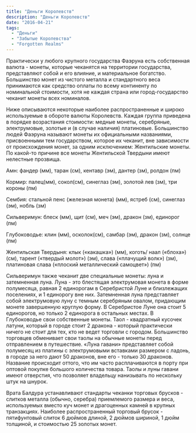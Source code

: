 ```yaml
---
title: "Деньги Королевств"
description: "Деньги Королевств"
date: "2016-04-21"
tags: 
  - "Деньги"
  - "Забытые Королевства"
  - "Forgotten Realms"
---
```


Практически у любого крупного государства Фаэруна есть собственная валюта - монеты, которые чеканятся на территории государства, представляют собой и его влияние, и материальное богатство. Большинство монет из чистого металла и стандартного веса принимаются как средство оплаты по всему континенту по номинальной стоимости, хотя не каждая страна или город-государство чеканит монеты всех номиналов.

Ниже описываются некоторые наиболее распространенные и широко используемые в обороте валюты Королевств. Каждая группа приведена в порядке возрастания стоимости: медные монеты, серебряные, электрумовые, золотые и (в случае наличия) платиновые. Большинство людей Фаэруна называют монеты их официальными названиями, присвоенными тем государством, которое их чеканит, вне зависимости от происхождения монет, за одним исключением: Жентильские монеты. По какой-то причине все монеты Жентильской Твердыни имеют нелестные прозвища.

Амн: фандер (мм), таран (см), кентавр (эм), дантер (зм), ролдон (пм)

Кормир: палец(мм), сокол(см), синеглаз (эм), золотой лев (зм), три короны (пм)

Сембия: стальной пенс (железная монета) (мм), ястреб (см), синеглаз (эм), нобль (зм)

Сильверимун: блеск (мм), щит (см), меч (эм), дракон (зм), единорог (пм)

Глубоководье: клин (мм), осколок(см), самбар (эм), дракон (зм), солнце (пм)

Жентильская Твердыня: клык («какашка») (мм), коготь/ наал («блоха») (см), тарент («твердый молот») (эм), слава («плачущий волк») (зм), платиновая слава («плоский металлический самоцвет») (пм)

Сильверимун также чеканит две специальные монеты: луна и затемненная луна. Луна - это блестящая электрумовая монета в форме полумесяца, равная 2 единорогам в Серебристой Луне и близлежащих поселениях, и 1 единорогу вне них. Затемненная луна представляет собой электрумовую луну с темным серебряным овалом, придающим монете завершенную круглую форму. В Серебристое Луне она стоит 5 единорогов, но только 2 единорога в остальных местах. В Глубоководье свои собственные монеты. Таол - квадратный кусочек латуни, который в городе стоит 2 дракона - который практически ничего не стоит для тех, кто не ведет торговли с городом. Большинство торговцев обменивает свои таолы на обычные монеты перед отправлением в путешествие. «Луна гавани» представляет собой полумесяц из платины с электрумовыми вставками размером с ладонь, в городе за него дают 50 драконов, вне его - только 30 драконов. Название происходит оттого, что им часто расплачиваются в порту при оптовой покупке большого количества товара. Таолы и луны гавани имеют отверстия, что позволяет владельцу нанизывать по нескольку штук на шнурок.

Врата Балдура устанавливают стандарты чеканки торговых брусков - слитков металла (обычно, серебра) приемлемого размера и веса, используемых вместо куч монет и драгоценных камней в крупных транзакциях. Наиболее распространенный торговый брусок - пятифунтовый слиток 6 дюймов длиной, 2 дюймов шириной, 1 дюйм толщиной, и стоимостью 25 золотых монет.
